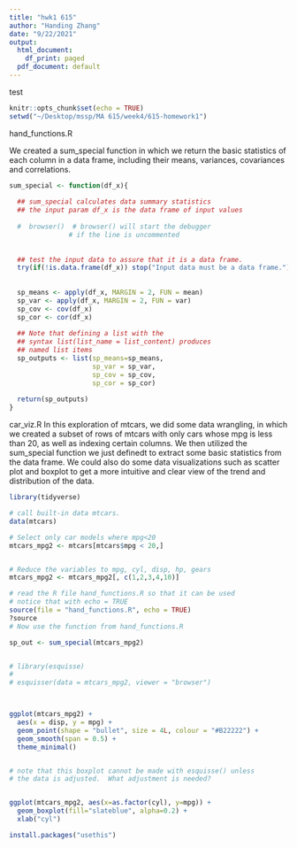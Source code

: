 ```yaml
---
title: "hwk1 615"
author: "Handing Zhang"
date: "9/22/2021"
output:
  html_document:
    df_print: paged
  pdf_document: default
---
```

test


```r
knitr::opts_chunk$set(echo = TRUE)
setwd("~/Desktop/mssp/MA 615/week4/615-homework1")
```



hand_functions.R

We created a sum_special function in which we return the basic statistics of each column in a data frame, including their means, variances, covariances and correlations.
```r


sum_special <- function(df_x){
  
  ## sum_special calculates data summary statistics
  ## the input param df_x is the data frame of input values
  
  #  browser()  # browser() will start the debugger
               # if the line is uncommented
  
  
  ## test the input data to assure that it is a data frame.
  try(if(!is.data.frame(df_x)) stop("Input data must be a data frame."))
  
  
  sp_means <- apply(df_x, MARGIN = 2, FUN = mean)
  sp_var <- apply(df_x, MARGIN = 2, FUN = var)
  sp_cov <- cov(df_x)
  sp_cor <- cor(df_x)
  
  ## Note that defining a list with the 
  ## syntax list(list_name = list_content) produces
  ## named list items
  sp_outputs <- list(sp_means=sp_means, 
                     sp_var = sp_var, 
                     sp_cov = sp_cov, 
                     sp_cor = sp_cor)
  
  return(sp_outputs)
}

```



car_viz.R
In this exploration of mtcars, we did some data wrangling, in which we created a subset of rows of  mtcars with only cars whose mpg is less than 20, as well as indexing certain columns. We then utilized the sum_special function we just definedt to extract some basic statistics from the data frame. We could also do some data visualizations such as scatter plot and boxplot to get a more intuitive and clear view of the trend and distribution of the data.
```r

library(tidyverse)

# call built-in data mtcars.
data(mtcars)

# Select only car models where mpg<20
mtcars_mpg2 <- mtcars[mtcars$mpg < 20,]


# Reduce the variables to mpg, cyl, disp, hp, gears
mtcars_mpg2 <- mtcars_mpg2[, c(1,2,3,4,10)]

# read the R file hand_functions.R so that it can be used
# notice that with echo = TRUE 
source(file = "hand_functions.R", echo = TRUE)
?source
# Now use the function from hand_functions.R

sp_out <- sum_special(mtcars_mpg2)


# library(esquisse)
# 
# esquisser(data = mtcars_mpg2, viewer = "browser")



ggplot(mtcars_mpg2) +
  aes(x = disp, y = mpg) +
  geom_point(shape = "bullet", size = 4L, colour = "#B22222") +
  geom_smooth(span = 0.5) +
  theme_minimal()


# note that this boxplot cannot be made with esquisse() unless
# the data is adjusted.  What adjustment is needed?


ggplot(mtcars_mpg2, aes(x=as.factor(cyl), y=mpg)) + 
  geom_boxplot(fill="slateblue", alpha=0.2) + 
  xlab("cyl")


```

```r

install.packages("usethis")


```



```r


```



